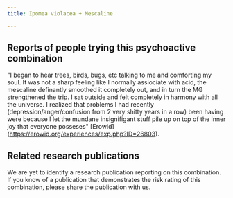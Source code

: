 ---
title: Ipomea violacea + Mescaline

---

## Reports of people trying this psychoactive combination

"I began to hear trees, birds, bugs, etc talking to me and comforting my soul. It was not a sharp feeling like I normally assiociate with acid, the mescaline definantly smoothed it completely out, and in turn the MG strengthened the trip. I sat outside and felt completely in harmony with all the universe. I realized that problems I had recently (depression/anger/confusion from 2 very shitty years in a row) been having were because I let the mundane insignifigant stuff pile up on top of the inner joy that everyone posseses" [Erowid] (https://erowid.org/experiences/exp.php?ID=26803).


## Related research publications

We are yet to identify a research publication reporting on this combination. If you know of a publication that demonstrates the risk rating of this combination, please share the publication with us.



